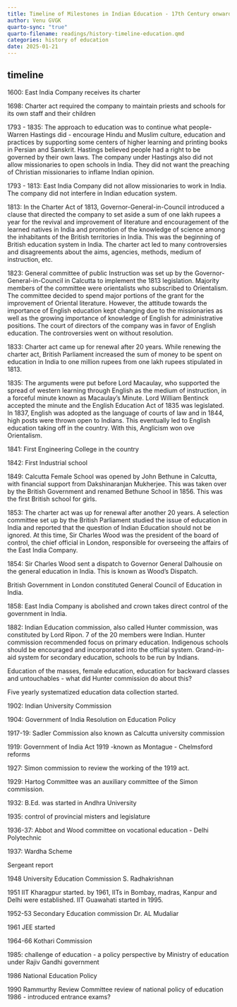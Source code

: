 ```yaml
---
title: Timeline of Milestones in Indian Education - 17th Century onwards
author: Venu GVGK
quarto-sync: "true"
quarto-filename: readings/history-timeline-education.qmd
categories: history of education
date: 2025-01-21
---
```

## timeline

1600: East India Company receives its charter

1698: Charter act required the company to maintain priests and schools for its own staff and their children

1793 - 1835: The approach to education was to continue what people-Warren Hastings did - encourage Hindu and Muslim culture, education and practices by supporting some centers of higher learning and printing books in Persian and Sanskrit. Hastings believed people had a right to be governed by their own laws. The company under Hastings also did not allow missionaries to open schools in India. They did not want the preaching of Christian missionaries to inflame Indian opinion.

1793 - 1813: East India Company did not allow missionaries to work in India. The company did not interfere in Indian education system.

1813: In the Charter Act of 1813, Governor-General-in-Council introduced a clause that directed the company to set aside a sum of one lakh rupees a year for the revival and improvement of literature and encouragement of the learned natives in India and promotion of the knowledge of science among the inhabitants of the British territories in India. This was the beginning of British education system in India. The charter act led to many controversies and disagreements about the aims, agencies, methods, medium of instruction, etc.

1823: General committee of public Instruction was set up by the Governor-General-in-Council in Calcutta to implement the 1813 legislation. Majority members of the committee were orientalists who subscribed to Orientalism. The committee decided to spend major portions of the grant for the improvement of Oriental literature. However, the attitude towards the importance of English education kept changing due to the missionaries as well as the growing importance of knowledge of English for administrative positions. The court of directors of the company was in favor of English education. The controversies went on without resolution.

1833: Charter act came up for renewal after 20 years. While renewing the charter act, British Parliament increased the sum of money to be spent on education in India to one million rupees from one lakh rupees stipulated in 1813.

1835: The arguments were put before Lord Macaulay, who supported the spread of western learning through English as the medium of instruction, in a forceful minute known as Macaulay's Minute. Lord William Bentinck accepted the minute and the English Education Act of 1835 was legislated. In 1837, English was adopted as the language of courts of law and in 1844, high posts were thrown open to Indians. This eventually led to English education taking off in the country. With this, Anglicism won ove Orientalism. 

1841: First Engineering College in the country

1842: First Industrial school

1849: Calcutta Female School was opened by John Bethune in Calcutta, with financial support from Dakshinaranjan Mukherjee. This was taken over by the British Government and renamed Bethune School in 1856. This was the first British school for girls. 

1853: The charter act was up for renewal after another 20 years. A selection committee set up by the British Parliament studied the issue of education in India and reported that the question of Indian Education should not be ignored. At this time, Sir Charles Wood was the president of the board of control, the chief official in London, responsible for overseeing the affairs of the East India Company.

1854: Sir Charles Wood sent a dispatch to Governor General Dalhousie on the general education in India. This is known as Wood’s Dispatch. 

British Government in London constituted General Council of Education in India.

1858: East India Company is abolished and crown takes direct control of the government in India.

1882: Indian Education commission, also called Hunter commission, was constituted by Lord Ripon. 7 of the 20 members were Indian. Hunter commission recommended focus on primary education. Indigenous schools should be encouraged and incorporated into the official system. Grand-in-aid system for secondary education, schools to be run by Indians.

Education of the masses, female education, education for backward classes and untouchables - what did Hunter commission do about this?

Five yearly systematized education data collection started.

1902: Indian University Commission

1904: Government of India Resolution on Education Policy

1917-19: Sadler Commission also known as Calcutta university commission

1919: Government of India Act 1919 -known as Montague - Chelmsford reforms 

1927: Simon commission to review the working of the 1919 act. 

1929: Hartog Committee was an auxiliary committee of the Simon commission.

1932: B.Ed. was started in Andhra University

1935: control of provincial misters and legislature

1936-37: Abbot and Wood committee on vocational education - Delhi Polytechnic

1937: Wardha Scheme

Sergeant report

1948 University Education Commission S. Radhakrishnan

1951 IIT Kharagpur started. by 1961, IITs in Bombay, madras, Kanpur and Delhi were established. IIT Guawahati started in 1995.

1952-53 Secondary Education commission Dr. AL Mudaliar

1961 JEE started

1964-66 Kothari Commission

1985: challenge of education - a policy perspective by Ministry of education under Rajiv Gandhi government

1986 National Education Policy

1990 Rammurthy Review Committee review of national policy of education 1986 - introduced entrance exams?
